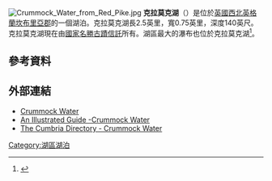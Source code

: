 [[File:Crummock_Water_from_Red_Pike.jpg|thumb]]
'''克拉莫克湖'''（{{lang-en|Crummock Water}}）是位於[[英國|英國]][[西北英格蘭|西北英格蘭]][[坎布里亞郡|坎布里亞郡]]的一個湖泊。克拉莫克湖長2.5英里，寬0.75英里，深度140英尺。克拉莫克湖現在由[[國家名勝古蹟信託|國家名勝古蹟信託]]所有。湖區最大的瀑布也位於克拉莫克湖<ref name="Waterscape">{{cite web|url=http://www.waterscape.com/canals-and-rivers/crummock-water|title=Crummock Water|publisher=[[Waterscape|Waterscape]]|accessdate=2015-05-07|archive-date=2012-03-25|archive-url=https://web.archive.org/web/20120325154727/http://www.waterscape.com/canals-and-rivers/crummock-water|dead-url=no}}</ref>。
==參考資料==
{{Reflist}}
==外部連結==
*[https://web.archive.org/web/20060211150805/http://www.lakelandscape.co.uk/crummock.htm Crummock Water]
*[http://www.english-lakes.com/crummock_water.html An Illustrated Guide -Crummock Water] {{Wayback|url=http://www.english-lakes.com/crummock_water.html |date=20190803123945 }}
*[http://www.thecumbriadirectory.com/Cumbria_Countryside/Lakes/lakes_view.php?lake=crummock_water The Cumbria Directory - Crummock Water] {{Wayback|url=http://www.thecumbriadirectory.com/Cumbria_Countryside/Lakes/lakes_view.php?lake=crummock_water |date=20190911193748 }}
[[Category:湖區湖泊|Category:湖區湖泊]]